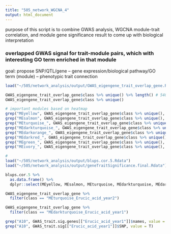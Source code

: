 ```yaml
---
title: "505_network_WGCNA_4"
output: html_document
---
```


purpose of this script is to combine GWAS analysis, WGCNA module-trait correlation, and module gene significance result to come up with biological interpretation

### overlapped GWAS signal for trait-module pairs, which with interesting GO term enriched in that module 

goal: propose SNP/QTL/gene -- gene expression/biological pathway/GO term (module) -- phenotypic trait connection 

```r
load("~/505/network_analysis/output/GWAS_eigengene_trait_overlap_gene.Rdata")

GWAS_eigengene_trait_overlap_gene$class %>% unique() %>% length() # 540 
GWAS_eigengene_trait_overlap_gene$class %>% unique() 

# important modules based on heatmap 
grep("MEyellow", GWAS_eigengene_trait_overlap_gene$class %>% unique(), value = T) # Erucic acid/ Oleic acid 
grep("MEsalmon", GWAS_eigengene_trait_overlap_gene$class %>% unique(), value = T) # Erucic acid/ Oleic acid 
grep("MEturquoise_", GWAS_eigengene_trait_overlap_gene$class %>% unique(), value = T) ### 
grep("MEdarkturquoise_", GWAS_eigengene_trait_overlap_gene$class %>% unique(), value = T)
grep("MEdarkorange_", GWAS_eigengene_trait_overlap_gene$class %>% unique(), value = T) # flower eQTL, don't need to pay much attention to this 
grep("MEdarkred_", GWAS_eigengene_trait_overlap_gene$class %>% unique(), value = T) 
grep("MEgreen_", GWAS_eigengene_trait_overlap_gene$class %>% unique(), value = T) 
grep("MEivory_", GWAS_eigengene_trait_overlap_gene$class %>% unique(), value = T) 

# 
load("~/505/network_analysis/output/blups.cor.5.Rdata")
load("~/505/network_analysis/output/geneTraitSignificance.final.Rdata")

blups.cor.5 %>% 
  as.data.frame() %>% 
  dplyr::select(MEyellow, MEsalmon, MEturquoise, MEdarkturquoise, MEdarkred, MEgreen, MEivory)

GWAS_eigengene_trait_overlap_gene %>% 
  filter(class == "MEturquoise_Erucic_acid_year2")

GWAS_eigengene_trait_overlap_gene %>% 
  filter(class == "MEdarkturquoise_Erucic_acid_year1")  

grep("A10", GWAS_trait.sig.genes[["Erucic_acid_year1"]]$names, value = T) 
grep("A10", GWAS_trait.sig[["Erucic_acid_year1"]]$SNP, value = T)    
```




